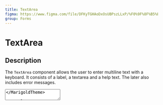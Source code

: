 ```yaml
---
title: TextArea
figma: https://www.figma.com/file/DFKyTGHAoDxOsUBPszLLxP/%F0%9F%8F%B5%EF%B8%8FMarigold?node-id=454%3A1
group: Forms
---
```



# TextArea

## Description

The `TextArea` component allows the user to enter multiline text with a keyboard. It consists of a label, a textarea and a help text. The later also includes error messages.

<MarigoldTheme>
  <TextArea
    label="Enter a story"
    description="Anything you want to tell me!?"
  />
</MarigoldTheme>

```tsx onlyCode
import { TextArea } from '@marigold/components';
```

<FigmaLink
  to={
    'https://www.figma.com/file/DFKyTGHAoDxOsUBPszLLxP/%F0%9F%8F%B5%EF%B8%8FMarigold?node-id=454%3A1'
  }
/>

## Properties

| Name                      | Type        | Default | Description                                                                                                                              |
| ------------------------- | ----------- | ------- | ---------------------------------------------------------------------------------------------------------------------------------------- |
| `label` (optional)        | `ReactNode` |         | The label text. If you don't want to visually display a label, provide an `aria-label` or `aria-labelledby` attribute for accessibility. |
| `description` (optional)  | `ReactNode` |         | A helpful text                                                                                                                           |
| `errorMessage` (optional) | `ReactNode` |         | An error message                                                                                                                         |
| `error` (optional)        | `boolean`   | `false` | If `true`, the is considered invalid and if set the `errorMessage` is shown instead of the `description`.                                |
| `value` (optional)        | `string`    |         | The value of the input field                                                                                                             |
| `disabled` (optional)     | `boolean`   | `false` | If `true`, the input is disabled.                                                                                                        |
| `required` (optional)     | `boolean`   | `false` | If `true`, the input is required.                                                                                                        |
| `readOnly` (optional)     | `boolean`   | `false` | If `true`, the input is readOnly.                                                                                                        |
| `onChange` (optional)     | `function`  |         | A callback function that is called with the input's current `value` when the input value changes.                                        |
| `width` (optional)        | `string`    | `100%`  | Control the width of the field.                                                                                                          |
| ...                       |             |         | Yes you can use all regular attributes of `textarea`!                                                                                    |

## Examples

### Simple TextArea

```tsx
<TextArea label="Simple" placeholder="Placeholder" />
```

### Disabled Textarea

```tsx
<TextArea
  label="Can't touch this"
  placeholder="Placeholder disabled"
  disabled
/>
```

### Required Textarea

```tsx
<TextArea label="Required Textarea" required />
```

### Error Textarea

```tsx
<TextArea
  label="Required Textarea with error"
  error
  errorMessage="Oh no, we have an error!"
/>
```
